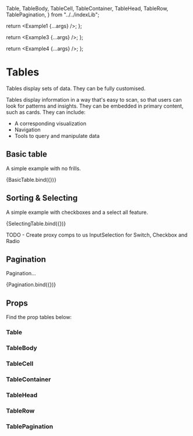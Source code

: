 

  Table,
  TableBody,
  TableCell,
  TableContainer,
  TableHead,
  TableRow,
  TablePagination,
} from "../../indexLib";


  return <Example1 {...args} />;
};

  return <Example3 {...args} />;
};

  return <Example4 {...args} />;
};

<Meta title="Data/Table" component={Table} />

# Tables

Tables display sets of data. They can be fully customised.

Tables display information in a way that's easy to scan, so that users can look for patterns and insights. They can be embedded in primary content, such as cards. They can include:

- A corresponding visualization
- Navigation
- Tools to query and manipulate data

## Basic table

A simple example with no frills.

<Preview>
  <Story name="a) Basic Table" args={{}}>
    {BasicTable.bind({})}
  </Story>
</Preview>

## Sorting & Selecting

A simple example with checkboxes and a select all feature.

<Preview>
  <Story name="b) Selecting Table" args={{}}>
    {SelectingTable.bind({})}
  </Story>
</Preview>

TODO - Create proxy comps to us InputSelection for Switch, Checkbox and Radio

## Pagination

Pagination...

<Preview>
  <Story name="c) Paginated Table" args={{}}>
    {Pagination.bind({})}
  </Story>
</Preview>

## Props

Find the prop tables below:

### Table

<ArgsTable of={Table} />

### TableBody

<ArgsTable of={TableBody} />

### TableCell

<ArgsTable of={TableCell} />

### TableContainer

<ArgsTable of={TableContainer} />

### TableHead

<ArgsTable of={TableHead} />

### TableRow

<ArgsTable of={TableRow} />

### TablePagination

<ArgsTable of={TablePagination} />
